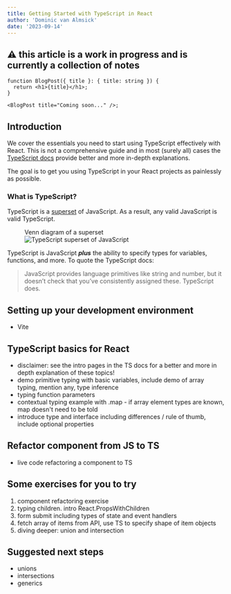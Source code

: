 ```yaml
---
title: Getting Started with TypeScript in React
author: 'Dominic van Almsick'
date: '2023-09-14'
---
```


## ⚠️ this article is a work in progress and is currently a collection of notes

```tsx
function BlogPost({ title }: { title: string }) {
  return <h1>{title}</h1>;
}

<BlogPost title="Coming soon..." />;
```

## Introduction

We cover the essentials you need to start using TypeScript effectively with React. This is not a comprehensive guide and in most (surely all) cases the [TypeScript docs](https://www.typescriptlang.org/docs/)
provide better and more in-depth explanations.

The goal is to get you using TypeScript in your React projects as painlessly as possible.

### What is TypeScript?

TypeScript is a [superset](https://www.cuemath.com/algebra/superset/) of JavaScript. As a result, any valid JavaScript is valid
TypeScript.

<figure>
  <figcaption className="mb-2">Venn diagram of a superset</figcaption>
  <Image
    src="/assets/ts-js-superset.svg"
    alt="TypeScript superset of JavaScript"
    width={260}
    height={260}
    className="mx-auto"
  />
</figure>

TypeScript is JavaScript **_plus_** the ability to specify types for variables,
functions, and more. To quote the TypeScript docs:

> JavaScript provides language primitives like string and number, but it doesn’t check that you’ve consistently assigned these. TypeScript does.

## Setting up your development environment

- Vite

## TypeScript basics for React

- disclaimer: see the intro pages in the TS docs for a better and more in depth explanation of these topics!
- demo primitive typing with basic variables, include demo of array typing, mention any, type inference
- typing function parameters
- contextual typing example with .map - if array element types are known, map doesn&apos;t need to be told
- introduce type and interface including differences / rule of thumb, include optional properties

## Refactor component from JS to TS

- live code refactoring a component to TS

## Some exercises for you to try

1. component refactoring exercise
2. typing children. intro React.PropsWithChildren
3. form submit including types of state and event handlers
4. fetch array of items from API, use TS to specify shape of item objects
5. diving deeper: union and intersection

## Suggested next steps

- unions
- intersections
- generics
